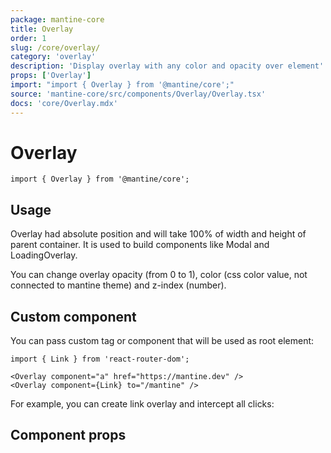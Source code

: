 ```yaml
---
package: mantine-core
title: Overlay
order: 1
slug: /core/overlay/
category: 'overlay'
description: 'Display overlay with any color and opacity over element'
props: ['Overlay']
import: "import { Overlay } from '@mantine/core';"
source: 'mantine-core/src/components/Overlay/Overlay.tsx'
docs: 'core/Overlay.mdx'
---
```



# Overlay

<PageHeader
  source="mantine-core/src/components/Overlay/Overlay.tsx"
  docs="core/Overlay.mdx"
  package="@mantine/core"
/>

```tsx
import { Overlay } from '@mantine/core';
```

## Usage

Overlay had absolute position and will take 100% of width and height of parent container.
It is used to build components like <GatsbyLink to="/core/modal/">Modal</GatsbyLink> and <GatsbyLink to="/core/loading-overlay/">LoadingOverlay</GatsbyLink>.

You can change overlay opacity (from 0 to 1), color (css color value, not connected to mantine theme) and z-index (number).

<OverlayBaseDemo />

## Custom component

You can pass custom tag or component that will be used as root element:

```tsx
import { Link } from 'react-router-dom';

<Overlay component="a" href="https://mantine.dev" />
<Overlay component={Link} to="/mantine" />
```

For example, you can create link overlay and intercept all clicks:

<OverlayLinkDemo />

## Component props

<PropsTable component="Overlay" />
